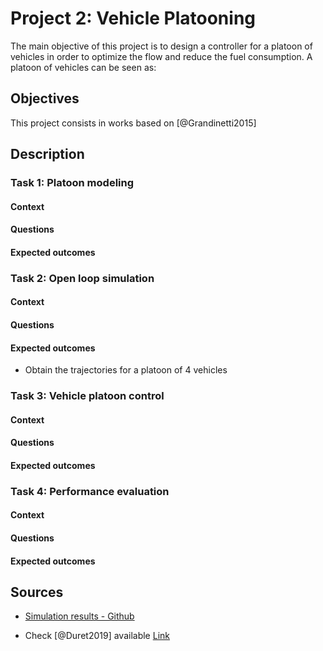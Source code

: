 # Project 2: Vehicle Platooning

The main objective of this project is to design a controller for a platoon of vehicles in order to optimize the flow 
and reduce the fuel consumption. A platoon of vehicles can be seen as: 




## Objectives {-}

This project consists in works based on [@Grandinetti2015]

## Description {-}

### Task 1: Platoon modeling {-}

#### Context {-}

#### Questions {-}

#### Expected outcomes {-}

### Task 2: Open loop simulation {-}

#### Context {-}

#### Questions {-}

#### Expected outcomes {-}

* Obtain the trajectories for a platoon of 4 vehicles 

### Task 3: Vehicle platoon control {-}

#### Context {-}

#### Questions {-}

#### Expected outcomes {-}

### Task 4: Performance evaluation {-}

#### Context {-}

#### Questions {-}

#### Expected outcomes {-}

## Sources {-}

- [Simulation results - Github](https://github.com/aladinoster/density-reconstruction)

- Check [@Duret2019] available [Link](http://bit.ly/Hierarchical_ISTTT)

